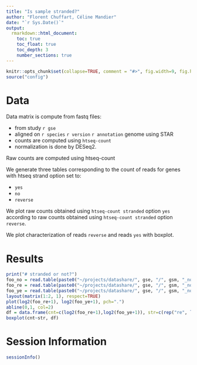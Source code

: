 ```yaml
---
title: "Is sample stranded?"
author: "Florent Chuffart, Céline Mandier"
date: "`r Sys.Date()`"
output: 
  rmarkdown::html_document:
    toc: true
    toc_float: true
    toc_depth: 3
    number_sections: true
---
```



```r
knitr::opts_chunk$set(collapse=TRUE, comment = "#>", fig.width=9, fig.height=6, eval=TRUE, echo=FALSE, results="hide")
source("config")
```


# Data

Data matrix is compute from fastq files:

  * from study `r gse`
  * aligned on `r species    ` `r version    ` `r annotation ` genome using STAR
  * counts are computed using `htseq-count`
  * normalization is done by DESeq2.

Raw counts are computed using htseq-count

We generate three tables corresponding to the count of reads for genes with htseq strand option set to:

  * `yes`
  * `no`
  * `reverse`

We plot raw counts obtained using `htseq-count stranded` option `yes` according to raw counts obtained using `htseq-count stranded` option `reverse`.

We plot characterization of reads `reverse` and reads `yes` with boxplot.


# Results
  
```r
print("# stranded or not?")
foo_no = read.table(paste0("~/projects/datashare/", gse, "/", gsm, "_notrim_star_Homo_sapiens_hg19_geneswchrm_strandedno_classiccounts.txt"     ))[,2]
foo_re = read.table(paste0("~/projects/datashare/", gse, "/", gsm, "_notrim_star_Homo_sapiens_hg19_geneswchrm_strandedreverse_classiccounts.txt"))[,2]
foo_ye = read.table(paste0("~/projects/datashare/", gse, "/", gsm, "_notrim_star_Homo_sapiens_hg19_geneswchrm_strandedyes_classiccounts.txt"    ))[,2]
layout(matrix(1:2, 1), respect=TRUE)
plot(log2(foo_re+1), log2(foo_ye+1), pch=".")
abline(0,1, col=2)
df = data.frame(cnt=c(log2(foo_re+1),log2(foo_ye+1)), str=c(rep("re", length(foo_re)), rep("ye", length(foo_ye))) )
boxplot(cnt~str, df)
```




# Session Information

```r
sessionInfo()
```





